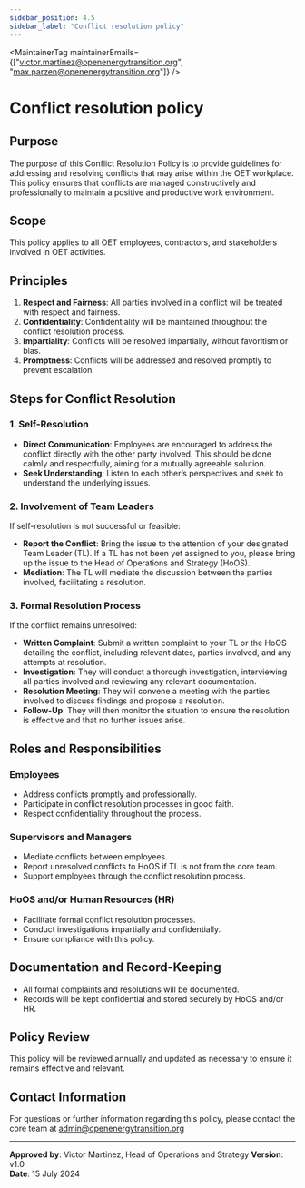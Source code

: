 ```yaml
---
sidebar_position: 4.5
sidebar_label: "Conflict resolution policy"
---
```



<MaintainerTag maintainerEmails={["victor.martinez@openenergytransition.org", "max.parzen@openenergytransition.org"]} />

# Conflict resolution policy

<ControlledDocBanner />

## Purpose

The purpose of this Conflict Resolution Policy is to provide guidelines for addressing and resolving conflicts that may arise within the OET workplace. This policy ensures that conflicts are managed constructively and professionally to maintain a positive and productive work environment.

## Scope

This policy applies to all OET employees, contractors, and stakeholders involved in OET activities.

## Principles

1. **Respect and Fairness**: All parties involved in a conflict will be treated with respect and fairness.
2. **Confidentiality**: Confidentiality will be maintained throughout the conflict resolution process.
3. **Impartiality**: Conflicts will be resolved impartially, without favoritism or bias.
4. **Promptness**: Conflicts will be addressed and resolved promptly to prevent escalation.

## Steps for Conflict Resolution

### 1. Self-Resolution

- **Direct Communication**: Employees are encouraged to address the conflict directly with the other party involved. This should be done calmly and respectfully, aiming for a mutually agreeable solution.
- **Seek Understanding**: Listen to each other’s perspectives and seek to understand the underlying issues.

### 2. Involvement of Team Leaders

If self-resolution is not successful or feasible:

- **Report the Conflict**: Bring the issue to the attention of your designated Team Leader (TL). If a TL has not been yet assigned to you, please bring up the issue to the Head of Operations and Strategy (HoOS).
- **Mediation**: The TL will mediate the discussion between the parties involved, facilitating a resolution.

### 3. Formal Resolution Process

If the conflict remains unresolved:

- **Written Complaint**: Submit a written complaint to your TL or the HoOS detailing the conflict, including relevant dates, parties involved, and any attempts at resolution.
- **Investigation**: They will conduct a thorough investigation, interviewing all parties involved and reviewing any relevant documentation.
- **Resolution Meeting**: They will convene a meeting with the parties involved to discuss findings and propose a resolution.
- **Follow-Up**: They will then monitor the situation to ensure the resolution is effective and that no further issues arise.

## Roles and Responsibilities

### Employees

- Address conflicts promptly and professionally.
- Participate in conflict resolution processes in good faith.
- Respect confidentiality throughout the process.

### Supervisors and Managers

- Mediate conflicts between employees.
- Report unresolved conflicts to HoOS if TL is not from the core team.
- Support employees through the conflict resolution process.

### HoOS and/or Human Resources (HR)

- Facilitate formal conflict resolution processes.
- Conduct investigations impartially and confidentially.
- Ensure compliance with this policy.

## Documentation and Record-Keeping

- All formal complaints and resolutions will be documented.
- Records will be kept confidential and stored securely by HoOS and/or HR.

## Policy Review

This policy will be reviewed annually and updated as necessary to ensure it remains effective and relevant.

## Contact Information

For questions or further information regarding this policy, please contact the core team at admin@openenergytransition.org

---

**Approved by**: Victor Martinez, Head of Operations and Strategy
**Version**: v1.0  
**Date**: 15 July 2024
